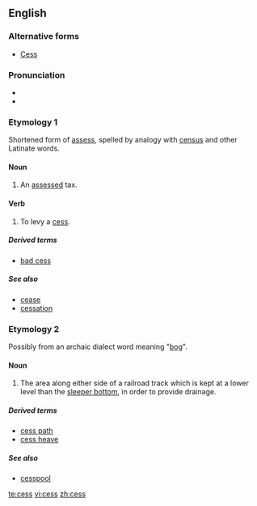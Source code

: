==English==

===Alternative forms===
*[[Cess]]

===Pronunciation===

*{{IPA|sɛs}}
*{{rhymes|ɛs}}

===Etymology 1===

Shortened form of [[assess]], spelled by analogy with [[census]] and other Latinate words.

====Noun====
{{en-noun|es}}
{{wikipedia}}

# {{context|UK|Ireland}} An [[assess]]ed tax.

====Verb====
{{en-verb|cesses|cessing|cessed}}

# {{context|UK|Ireland}} To levy a [[#Noun|cess]].

=====Derived terms=====
*[[bad cess]]

=====See also=====
*[[cease]]
*[[cessation]]

===Etymology 2===

Possibly from an archaic dialect word meaning "[[bog]]".

====Noun====
{{en-noun|es}}

# {{railroading}}  The area along either side of a railroad track which is kept at a lower level than the [[sleeper bottom]], in order to provide drainage.

=====Derived terms=====
*[[cess path]]
*[[cess heave]]

=====See also=====
*[[cesspool]]

[[te:cess]]
[[vi:cess]]
[[zh:cess]]